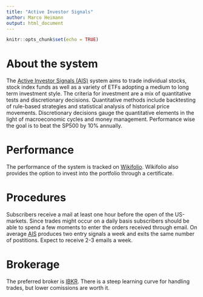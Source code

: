 ```yaml
---
title: "Active Investor Signals"
author: Marco Heimann
output: html_document
---
```


```r
knitr::opts_chunk$set(echo = TRUE)
```

# About the system
The [Active Investor Signals (AIS)](https://www.getrevue.co/profile/investingnewsletter/members) system aims to trade individual stocks, stock index funds as well as a variety of ETFs adopting a medium to long term investment style. The criteria for investment are a mix of quantitative tests and discretionary decisions. Quantitative methods include backtesting of rule-based strategies and statistical analysis of historical price movements. Discretionary decisions gauge the quantitative elements in the light of macroeconomic cycles and money management. Performance wise the goal is to beat the SP500 by 10% annually.

# Performance
The performance of the system is tracked on [Wikifolio](https://www.wikifolio.com/en/int/my-wikifolios/change/wfaisystem). Wikifolio also provides the option to invest into the portfolio through a certificate. 

# Procedures
Subscribers receive a mail at least one hour before the open of the US-markets. Since trades might occur on a daily basis subscribers should be able to spend a few moments to enter the orders received through email. On average [AIS](https://www.getrevue.co/profile/investingnewsletter/members) produces two entry signals a week and exits the same number of postitions. Expect to receive 2-3 emails a week.

# Brokerage
The preferred broker is [IBKR](http://interactivebrokers.com). There is a steep learning curve for handling trades, but lower comissions are worth it. 